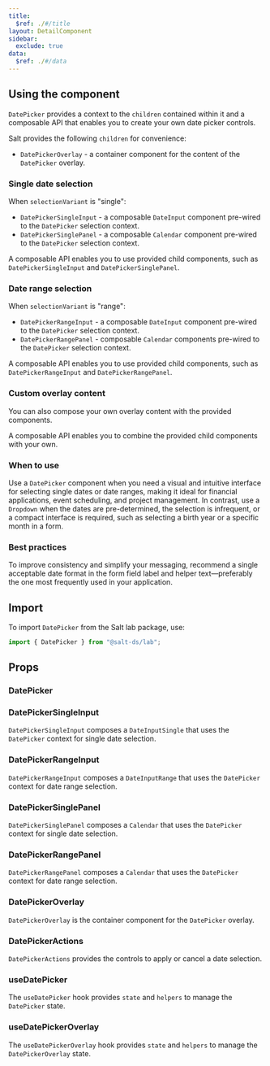 ```yaml
---
title:
  $ref: ./#/title
layout: DetailComponent
sidebar:
  exclude: true
data:
  $ref: ./#/data
---
```


## Using the component

`DatePicker` provides a context to the `children` contained within it and a composable API that enables you to create your own date picker controls.

Salt provides the following `children` for convenience:

- `DatePickerOverlay` - a container component for the content of the `DatePicker` overlay.

### Single date selection

When `selectionVariant` is "single":

- `DatePickerSingleInput` - a composable `DateInput` component pre-wired to the `DatePicker` selection context.
- `DatePickerSinglePanel` - a composable `Calendar` component pre-wired to the `DatePicker` selection context.

<LivePreview componentName="date-picker" exampleName="Single">

A composable API enables you to use provided child components, such as `DatePickerSingleInput` and `DatePickerSinglePanel`.

</LivePreview>

### Date range selection

When `selectionVariant` is "range":

- `DatePickerRangeInput` - a composable `DateInput` component pre-wired to the `DatePicker` selection context.
- `DatePickerRangePanel` - composable `Calendar` components pre-wired to the `DatePicker` selection context.

<LivePreview componentName="date-picker" exampleName="Range">

A composable API enables you to use provided child components, such as `DatePickerRangeInput` and `DatePickerRangePanel`.

</LivePreview>

### Custom overlay content

You can also compose your own overlay content with the provided components.

<LivePreview componentName="date-picker" exampleName="RangeWithCustomPanel">

A composable API enables you to combine the provided child components with your own.

</LivePreview>

### When to use

Use a `DatePicker` component when you need a visual and intuitive interface for selecting single dates or date ranges, making it ideal for financial applications, event scheduling, and project management. In contrast, use a `Dropdown` when the dates are pre-determined, the selection is infrequent, or a compact interface is required, such as selecting a birth year or a specific month in a form.

### Best practices

To improve consistency and simplify your messaging, recommend a single acceptable date format in the form field label and helper text—preferably the one most frequently used in your application.

## Import

To import `DatePicker` from the Salt lab package, use:

```js
import { DatePicker } from "@salt-ds/lab";
```

## Props

### DatePicker

<PropsTable packageName="lab" componentName="DatePicker" />

### DatePickerSingleInput

<PropsTable packageName="lab" componentName="DatePickerSingleInput" />

`DatePickerSingleInput` composes a `DateInputSingle` that uses the `DatePicker` context for single date selection.

### DatePickerRangeInput

<PropsTable packageName="lab" componentName="DatePickerRangeInput" />

`DatePickerRangeInput` composes a `DateInputRange` that uses the `DatePicker` context for date range selection.

### DatePickerSinglePanel

<PropsTable packageName="lab" componentName="DatePickerSinglePanel" />

`DatePickerSinglePanel` composes a `Calendar` that uses the `DatePicker` context for single date selection.

### DatePickerRangePanel

<PropsTable packageName="lab" componentName="DatePickerRangePanel" />

`DatePickerRangePanel` composes a `Calendar` that uses the `DatePicker` context for date range selection.

### DatePickerOverlay

<PropsTable packageName="lab" componentName="DatePickerOverlay" />

`DatePickerOverlay` is the container component for the `DatePicker` overlay.

### DatePickerActions

<PropsTable packageName="lab" componentName="DatePickerActions" />

`DatePickerActions` provides the controls to apply or cancel a date selection.

### useDatePicker

The `useDatePicker` hook provides `state` and `helpers` to manage the `DatePicker` state.

<PropsTable packageName="lab" componentName="useDatePicker" />

### useDatePickerOverlay

The `useDatePickerOverlay` hook provides `state` and `helpers` to manage the `DatePickerOverlay` state.

<PropsTable packageName="lab" componentName="useDatePickerOverlay" />
